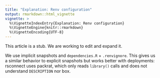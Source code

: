 ```yaml
---
title: "Explanation: Renv configuration"
output: rmarkdown::html_vignette
vignette: >
  %\VignetteIndexEntry{Explanation: Renv configuration}
  %\VignetteEngine{knitr::rmarkdown}
  %\VignetteEncoding{UTF-8}
---
```


<p class="alert alert-warning">
  This article is a stub. We are working to edit and expand it.
</p>

We use implicit snapshots and `dependencies.R` + `.renvignore`.
This gives us a similar behavior to explicit snapshots but works better with deployments:
rsconnect uses packrat, which only reads `library()` calls
and does not understand `DESCRIPTION` nor box.
